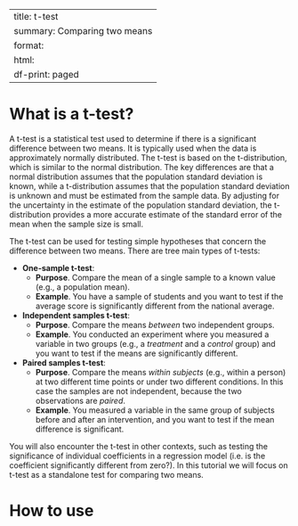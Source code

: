 
---
title: t-test
summary: Comparing two means
format:
  html:
    df-print: paged
---


# What is a t-test?

A t-test is a statistical test used to determine if there is a significant difference between two means. It is typically used when the data is approximately normally distributed. The t-test is based on the t-distribution, which is similar to the normal distribution.
The key differences are that a normal distribution assumes that the population standard deviation is known, while a t-distribution assumes that the population standard deviation is unknown and must be estimated from the sample data.
By adjusting for the uncertainty in the estimate of the population standard deviation, the t-distribution provides a more accurate estimate of the standard error of the mean when the sample size is small.

The t-test can be used for testing simple hypotheses that concern the difference between two means. 
There are tree main types of t-tests:

* **One-sample t-test**: 
  * **Purpose**. Compare the mean of a single sample to a known value (e.g., a population mean).
  * **Example**. You have a sample of students and you want to test if the average score is significantly different from the national average.
* **Independent samples t-test**: 
  * **Purpose**. Compare the means *between* two independent groups. 
  * **Example**. You conducted an experiment where you measured a variable in two groups (e.g., a *treatment* and a *control* group) and you want to test if the means are significantly different.
* **Paired samples t-test**: 
  * **Purpose**. Compare the means *within subjects* (e.g., within a person) at two different time points or under two different conditions. In this case the samples are not independent, because the two observations are *paired*.
  * **Example**. You measured a variable in the same group of subjects before and after an intervention, and you want to test if the mean difference is significant.

You will also encounter the t-test in other contexts, such as testing the significance of individual coefficients in a regression model (i.e. is the coefficient significantly different from zero?).
In this tutorial we will focus on t-test as a standalone test for comparing two means.

# How to use 






